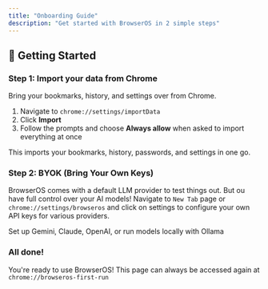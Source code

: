 ```yaml
---
title: "Onboarding Guide"
description: "Get started with BrowserOS in 2 simple steps"
---
```


## 🚀 Getting Started

### Step 1: Import your data from Chrome

Bring your bookmarks, history, and settings over from Chrome.

1. Navigate to `chrome://settings/importData`
2. Click **Import**
3. Follow the prompts and choose **Always allow** when asked to import everything at once

<Tip>
  This imports your bookmarks, history, passwords, and settings in one go.
</Tip>

### Step 2: BYOK (Bring Your Own Keys)

BrowserOS comes with a default LLM provider to test things out. But ou have full control over your AI models! Navigate to `New Tab` page or `chrome://settings/browseros` and click on settings to configure your own API keys for various providers.

<Card title="Configure LLM Provider" icon="key" href="/llm-setup-guide">
  Set up Gemini, Claude, OpenAI, or run models locally with Ollama
</Card>

### All done!

You're ready to use BrowserOS! This page can always be accessed again at `chrome://browseros-first-run`

